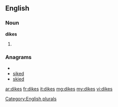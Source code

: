 ==English==

===Noun===
'''dikes'''

# {{plural of|[[dike]]}}

===Anagrams===
* {{alphagram|deiks}}
* [[siked#English|siked]]
* [[skied#English|skied]]


[[Category:English plurals]]

[[ar:dikes]]
[[fr:dikes]]
[[it:dikes]]
[[mg:dikes]]
[[my:dikes]]
[[vi:dikes]]